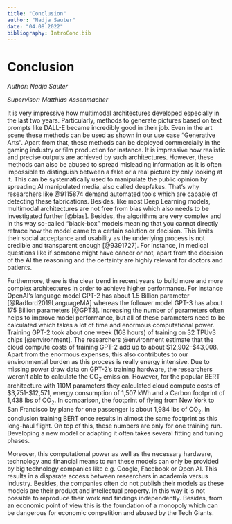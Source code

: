 ```yaml
---
title: "Conclusion"
author: "Nadja Sauter"
date: "04.08.2022"
bibliography: IntroConc.bib
---
```


# Conclusion

*Author: Nadja Sauter*  

*Supervisor: Matthias Assenmacher*

It is very impressive how multimodal architectures developed especially in the last two years. Particularly, methods to generate pictures based on text prompts like DALL-E became incredibly good in their job. Even in the art scene these methods can be used as shown in our use case “Generative Arts”. Apart from that, these methods can be deployed commercially in the gaming industry or film production for instance. It is impressive how realistic and precise outputs are achieved by such architectures. However, these methods can also be abused to spread misleading information as it is often impossible to distinguish between a fake or a real picture by only looking at it. This can be systematically used to manipulate the public opinion by spreading AI manipulated media, also called deepfakes. That’s why researchers like @9115874 demand automated tools which are capable of detecting these fabrications. Besides, like most Deep Learning models, multimodal architectures are not free from bias which also needs to be investigated further [@bias]. Besides, the algorithms are very complex and in ths way so-called “black-box” models meaning that you cannot directly retrace how the model came to a certain solution or decision. This limits their social acceptance and usability as the underlying process is not credible and transparent enough [@9391727]. For instance, in medical questions like if someone might have cancer or not, apart from the decision of the AI the reasoning and the certainty are highly relevant for doctors and patients.  

\newline  

Furthermore, there is the clear trend in recent years to build more and more complex architectures in order to achieve higher performance. For instance OpenAI’s language model GPT-2 has about 1.5 Billion parameter [@Radford2019LanguageMA] whereas the follower model GPT-3 has about 175 Billion parameters [@GPT3]. Increasing the number of parameters often helps to improve model performance, but all of these parameters need to be calculated which takes a lot of time and enormous computational power. Training GPT-2 took about one week (168 hours) of training on 32 TPUv3 chips [@environment]. The researchers @environment estimate that the cloud compute costs of training GPT-2 add up to about \$12,902–\$43,008. Apart from the enormous expenses, this also contributes to our environmental burden as this process is really energy intensive. Due to missing power draw data on GPT-2's training hardware, the researchers weren’t able to calculate the CO~2~ emission. However, for the popular BERT architecture with 110M parameters they calculated cloud compute costs of \$3,751-\$12,571, energy consumption of 1,507 kWh and a Carbon footprint of 1,438 lbs of CO~2~. In comparison, the footprint of flying from New York to San Francisco by plane for one passenger is about 1,984 lbs of CO~2~. In conclusion training BERT once results in almost the same footprint as this long-haul flight. On top of this, these numbers are only for one training run. Developing a new model or adapting it often takes several fitting and tuning phases.  

\newline  

Moreover, this computational power as well as the necessary hardware, technology and  financial means to run these models can only be provided by big technology companies like e.g. Google, Facebook or Open AI. This results in a disparate access between researchers in academia versus industry. Besides, the companies often do not publish their models as these models are their product and intellectual property. In this way it is not possible to reproduce their work and findings independently. Besides, from an economic point of view this is the foundation of a monopoly which can be dangerous for economic competition and abused by the Tech Giants. 

